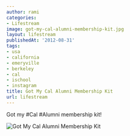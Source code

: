 ```yaml
---
author: rami
categories:
- Lifestream
image: got-my-cal-alumni-membership-kit.jpg
layout: lifestream
publishedAt: '2012-08-31'
tags:
- usa
- california
- emeryville
- berkeley
- cal
- ischool
- instagram
title: Got My Cal Alumni Membership Kit
url: lifestream
---
```


Got my #Cal #Alumni membership kit!

![Got My Cal Alumni Membership Kit](/assets/images/content/lifestream/got-my-cal-alumni-membership-kit.jpg)